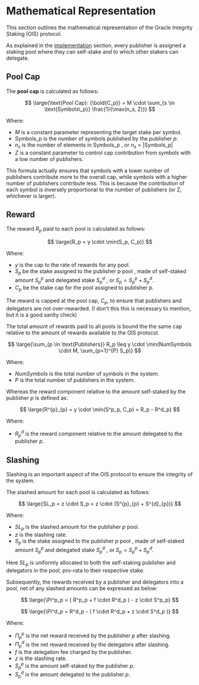 # Mathematical Representation

This section outlines the mathematical representation of the Oracle Integrity Staking (OIS) protocol. 

As explained in the [implementation](./implementation.mdx) section, every publisher is assigned a staking pool where they can self-stake and to which other stakers can delegate. 

## Pool Cap

The **pool cap** is calculated as follows:


$$
\large{\text{Pool Cap}: {\bold{C_p}} = M \cdot \sum_{s \in \text{Symbols\_p}} \frac{1}{\max(n_s, Z)}}
$$

Where:

- $M$ is a constant parameter representing the target stake per symbol.
- $\text{Symbols\_p}$ is the number of symbols published by the publisher $p$.
- $n_s$ is the number of elements in Symbols_p , or $n_s$ = $|\text{Symbols\_p}|$
- $Z$ is a constant parameter to control cap contribution from symbols with a low number of publishers.

This formula actually ensures that symbols with a lower number of publishers contribute more to the overall cap, while symbols with a higher number of publishers contribute less. This is because the contribution of each symbol is inversely proportional to the number of publishers (or Z, whichever is larger).


## Reward

The reward $R_p$ paid to each pool is calculated as follows:

$$
\large{R_p = y \cdot \min(S_p, C_p)}
$$

Where:

- $y$ is the cap to the rate of rewards for any pool.
- $S_p$ be the stake assigned to the publisher p pool , made of self-staked amount $S^{p}_{p}$ and delegated stake $S^{d}_{p}$ , or $S_{p} = S^{p}_{p} + S^{d}_{p}$.
- $C_p$ be the stake cap for the pool assigned to publisher p.

The reward is capped at the pool cap, $C_p$, to ensure that publishers and delegators are not over-rewarded. (I don't this this is necessary to mention, but it is a good sanity check)


The total amount of rewards paid to all pools is bound the the same cap relative to the amount of rewards available to the OIS protocol.

$$
\large{\sum_{p \in \text{Publishers}} R_p \leq y \cdot \min(NumSymbols \cdot M, \sum_{p=1}^{P} S_p)}
$$

Where: 

- $NumSymbols$ is the total number of symbols in the system.
- $P$ is the total number of publishers in the system.


Whereas the reward component relative to the amount self-staked by the publisher $p$ is defined as:

$$
\large{R^{p}_{p} = y \cdot \min(S^p_p, C_p) = R_p - R^d_p}
$$

Where:

- $R^d_p$ is the reward component relative to the amount delegated to the publisher $p$.


## Slashing

Slashing is an important aspect of the OIS protocol to ensure the integrity of the system. 

The slashed amount for each pool is calculated as follows:

$$
\large{SL_p = z \cdot S_p = z \cdot (S^{p}_{p} + S^{d}_{p})}
$$

Where:

- $SL_p$ is the slashed amount for the publisher $p$ pool.
- $z$ is the slashing rate.
- $S_p$ is the stake assigned to the publisher $p$ pool , made of self-staked amount $S^{p}_{p}$ and delegated stake $S^{d}_{p}$ , or $S_{p} = S^{p}_{p} + S^{d}_{p}$.

Here $SL_p$ is uniformly allocated to both the self-staking publisher and delegators in the pool, pro-rata to their respective stake.




Subsequently, the rewards received  by a publisher and delegators into a pool, net of any slashed amounts can be expressed as below:

$$
\large{\Pi^p_p = ( R^p_p + f \cdot R^d_p ) - z \cdot S^p_p}
$$

$$
\large{\Pi^d_p = R^d_p - ( f \cdot R^d_p + z \cdot S^d_p )}
$$

Where: 

- $\Pi^p_p$ is the net reward received by the publisher $p$ after slashing.
- $\Pi^d_p$ is the net reward received by the delegators after slashing.
- $f$ is the delegation fee charged by the publisher.
- $z$ is the slashing rate.
- $S^p_p$ is the amount self-staked by the publisher $p$.
- $S^d_p$ is the amount delegated to the publisher $p$.
